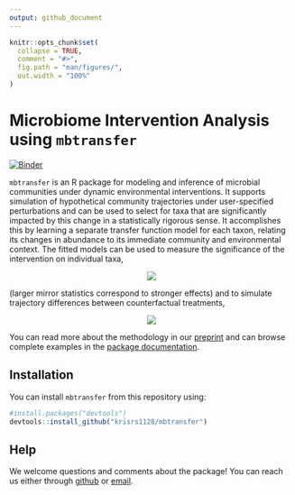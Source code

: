 ```yaml
---
output: github_document
---
```


```r
knitr::opts_chunk$set(
  collapse = TRUE,
  comment = "#>",
  fig.path = "man/figures/",
  out.width = "100%"
)
```

# Microbiome Intervention Analysis using `mbtransfer`

<!-- badges: start -->
[![Binder](https://mybinder.org/badge_logo.svg)](https://mybinder.org/v2/gh/krisrs1128/mbtransfer_demo/HEAD?urlpath=rstudio)
<!-- badges: end -->

`mbtransfer` is an R package for modeling and inference of microbial communities
under dynamic environmental interventions. It supports simulation of
hypothetical community trajectories under user-specified perturbations and can
be used to select for taxa that are significantly impacted by this change in a
statistically rigorous sense. It accomplishes this by learning a separate
transfer function model for each taxon, relating its changes in abundance to its
immediate community and environmental context. The fitted models can be used to
measure the significance of the intervention on individual taxa,

<center>
<img src="https://krisrs1128.github.io/mbtransfer/articles/diet_files/figure-html/unnamed-chunk-14-1.png"/>
</center>

(larger mirror statistics correspond to stronger effects) and to simulate
trajectory differences between counterfactual treatments,

<center>
<img src="https://krisrs1128.github.io/mbtransfer/articles/diet_files/figure-html/unnamed-chunk-18-1.png"/>
</center>

You can read more about the methodology in our [preprint]((https://arxiv.org/abs/2306.06364)) and can browse complete
examples in the [package documentation](https://krisrs1128.github.io/mbtransfer).

## Installation

You can install `mbtransfer` from this repository using:

```r
#install.packages("devtools")
devtools::install_github("krisrs1128/mbtransfer")
```

## Help

We welcome questions and comments about the package! You can reach us either
through [github](https://github.com/krisrs1128/mbtransfer/issues) or [email](https://krisrs1128.github.io/LSLab/_includes/contact).
